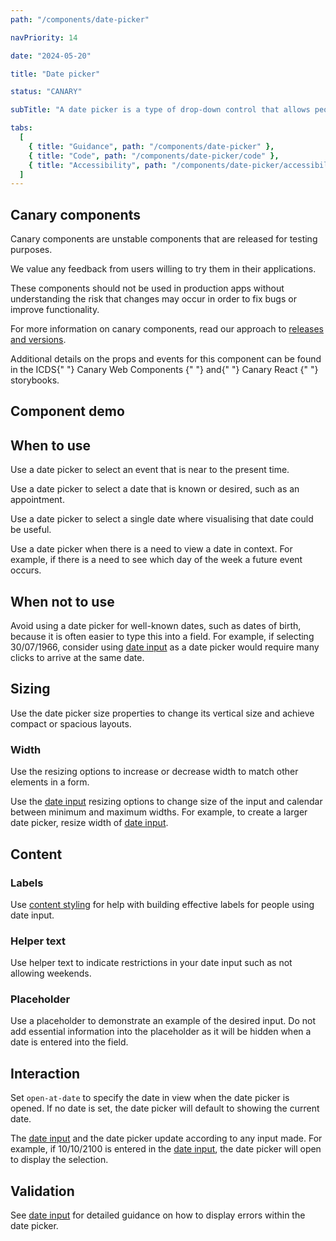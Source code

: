 ```yaml
---
path: "/components/date-picker"

navPriority: 14

date: "2024-05-20"

title: "Date picker"

status: "CANARY"

subTitle: "A date picker is a type of drop-down control that allows people to easily view and select dates."

tabs:
  [
    { title: "Guidance", path: "/components/date-picker" },
    { title: "Code", path: "/components/date-picker/code" },
    { title: "Accessibility", path: "/components/date-picker/accessibility" },
  ]
---
```



<IcAlert
  heading="Canary component"
  variant="info"
  message="This component is new and its guidance will be updated over time."
/>

## Canary components

Canary components are unstable components that are released for testing purposes.

We value any feedback from users willing to try them in their applications.

These components should not be used in production apps without understanding the risk that changes may occur in order to fix bugs or improve functionality.

For more information on canary components, read our approach to [releases and versions](/get-started/releases-versions).

<p>
  Additional details on the props and events for this component can be found in
  the ICDS{" "}
  <IcLink
    href="https://mi6.github.io/ic-ui-kit/branches/develop/canary-web-components/?path=/docs/web-components-date-picker--docs"
    target="_blank"
  >
    Canary Web Components
  </IcLink>{" "}
  and{" "}
  <IcLink
    href="https://mi6.github.io/ic-ui-kit/branches/develop/canary-react/?path=/docs/react-components-date-picker--docs"
    target="_blank"
  >
    Canary React
  </IcLink>{" "}
  storybooks.
</p>

## Component demo

<ComponentPreview>
  <IcDatePicker label="When would you like to collect your coffee?" />
</ComponentPreview>

## When to use

Use a date picker to select an event that is near to the present time.

<DoubleDoDontCaution>
  <DoDontCaution
    imageSrc={figure1}
    imageAlt="A date picker being used to select a nearby date"
    caption="Use a date picker to visualise and select dates."
    state="good"
  />
</DoubleDoDontCaution>

Use a date picker to select a date that is known or desired, such as an appointment.

Use a date picker to select a single date where visualising that date could be useful.

Use a date picker when there is a need to view a date in context. For example, if there is a need to see which day of the week a future event occurs.

## When not to use

Avoid using a date picker for well-known dates, such as dates of birth, because it is often easier to type this into a field. For example, if selecting 30/07/1966, consider using [date input](/components/date-input) as a date picker would require many clicks to arrive at the same date.

<DoubleDoDontCaution>
  <DoDontCaution
    imageSrc={figure2}
    imageAlt="A date picker being used to select a very distant date"
    caption="Avoid using a date picker when dealing with distant dates."
    state="caution"
  />
</DoubleDoDontCaution>

## Sizing

Use the date picker size properties to change its vertical size and achieve compact or spacious layouts.

### Width

Use the resizing options to increase or decrease width to match other elements in a form.

Use the [date input](/components/date-input) resizing options to change size of the input and calendar between minimum and maximum widths. For example, to create a larger date picker, resize width of [date input](/components/date-input).

<DoDontCaution
  imageSrc={figure3}
  imageAlt="Two date picker examples at their maximum and minimum width"
  caption="Change the width of the date input to adjust the date picker width."
  state="good"
/>

## Content

### Labels

Use [content styling](/styles/content-style/principles) for help with building effective labels for people using date input.

### Helper text

Use helper text to indicate restrictions in your date input such as not allowing weekends.

### Placeholder

Use a placeholder to demonstrate an example of the desired input. Do not add essential information into the placeholder as it will be hidden when a date is entered into the field.

## Interaction

Set `open-at-date` to specify the date in view when the date picker is opened. If no date is set, the date picker will default to showing the current date.

The [date input](/components/date-input) and the date picker update according to any input made. For example, if 10/10/2100 is entered in the [date input](/components/date-input), the date picker will open to display the selection.

## Validation

See [date input](/components/date-input#validation) for detailed guidance on how to display errors within the date picker.

<DoDontCaution
  imageSrc={figure4}
  imageAlt="A date picker with error caused by choosing a date outside of allowed range."
  caption="Make sure to be clear and instructive when writing error messages. Avoid ambiguity or terms like please when writing error messages."
  state="good"
/>
